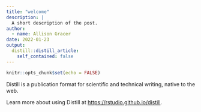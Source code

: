 ```yaml
---
title: "welcome"
description: |
  A short description of the post.
author:
  - name: Allison Gracer
date: 2022-01-23
output:
  distill::distill_article:
    self_contained: false
---
```



```r
knitr::opts_chunk$set(echo = FALSE)
```

Distill is a publication format for scientific and technical writing, native to the web.

Learn more about using Distill at <https://rstudio.github.io/distill>.


